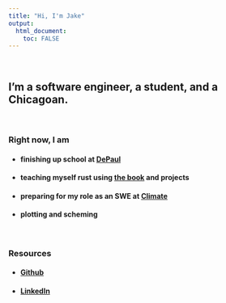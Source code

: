 ```yaml
---
title: "Hi, I'm Jake"
output: 
  html_document:
    toc: FALSE
---
```


<br>

I'm a software engineer, a student, and a Chicagoan.
---

<br>

### Right now, I am
- #### finishing up school at [DePaul](https://www.depaul.edu/Pages/default.aspx)
- #### teaching myself rust using [the book](https://doc.rust-lang.org/book/) and projects
- #### preparing for my role as an SWE at [Climate](https://climate.com/)
- #### plotting and scheming

<br>

### Resources
- #### [Github](https://github.com/jopieji)
- #### [LinkedIn](https://www.linkedin.com/in/jake-opie-992b19218/)
